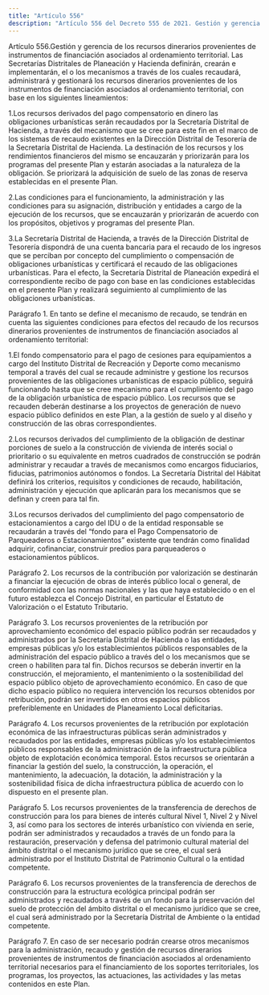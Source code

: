 ```yaml
---
title: "Artículo 556"
description: "Artículo 556 del Decreto 555 de 2021. Gestión y gerencia de los recursos dinerarios provenientes de instrumentos de financiación asocia..."
---
```


Artículo 556.Gestión y gerencia de los recursos dinerarios provenientes de instrumentos de financiación asociados al ordenamiento territorial. Las Secretarías Distritales de Planeación y Hacienda definirán, crearán e implementarán, el o los mecanismos a través de los cuales recaudará, administrará y gestionará los recursos dinerarios provenientes de los instrumentos de financiación asociados al ordenamiento territorial, con base en los siguientes lineamientos:
 
1.Los recursos derivados del pago compensatorio en dinero las obligaciones urbanísticas serán recaudados por la Secretaría Distrital de Hacienda, a través del mecanismo que se cree para este fin en el marco de los sistemas de recaudo existentes en la Dirección Distrital de Tesorería de la Secretaría Distrital de Hacienda. La destinación de los recursos y los rendimientos financieros del mismo se encauzarán y priorizarán para los programas del presente Plan y estarán asociadas a la naturaleza de la obligación. Se priorizará la adquisición de suelo de las zonas de reserva establecidas en el presente Plan.
 
2.Las condiciones para el funcionamiento, la administración y las condiciones para su asignación, distribución y entidades a cargo de la ejecución de los recursos, que se encauzarán y priorizarán de acuerdo con los propósitos, objetivos y programas del presente Plan.
 
3.La Secretaría Distrital de Hacienda, a través de la Dirección Distrital de Tesorería dispondrá de una cuenta bancaria para el recaudo de los ingresos que se perciban por concepto del cumplimiento o compensación de obligaciones urbanísticas y certificará el recaudo de las obligaciones urbanísticas. Para el efecto, la Secretaría Distrital de Planeación expedirá el correspondiente recibo de pago con base en las condiciones establecidas en el presente Plan y realizará seguimiento al cumplimiento de las obligaciones urbanísticas.
 
Parágrafo 1. En tanto se define el mecanismo de recaudo, se tendrán en cuenta las siguientes condiciones para efectos del recaudo de los recursos dinerarios provenientes de instrumentos de financiación asociados al ordenamiento territorial:
 
1.El fondo compensatorio para el pago de cesiones para equipamientos a cargo del Instituto Distrital de Recreación y Deporte como mecanismo temporal a través del cual se recaude administre y gestione los recursos provenientes de las obligaciones urbanísticas de espacio público, seguirá funcionando hasta que se cree mecanismo para el cumplimiento del pago de la obligación urbanística de espacio público. Los recursos que se recauden deberán destinarse a los proyectos de generación de nuevo espacio público definidos en este Plan, a la gestión de suelo y al diseño y construcción de las obras correspondientes.
 
2.Los recursos derivados del cumplimiento de la obligación de destinar porciones de suelo a la construcción de vivienda de interés social o prioritario o su equivalente en metros cuadrados de construcción se podrán administrar y recaudar a través de mecanismos como encargos fiduciarios, fiducias, patrimonios autónomos o fondos. La Secretaría Distrital del Hábitat definirá los criterios, requisitos y condiciones de recaudo, habilitación, administración y ejecución que aplicarán para los mecanismos que se definan y creen para tal fin.
 
3.Los recursos derivados del cumplimiento del pago compensatorio de estacionamientos a cargo del IDU o de la entidad responsable se recaudarán a través del “fondo para el Pago Compensatorio de Parqueaderos o Estacionamientos” existente que tendrán como finalidad adquirir, cofinanciar, construir predios para parqueaderos o estacionamientos públicos.
 
Parágrafo 2. Los recursos de la contribución por valorización se destinarán a financiar la ejecución de obras de interés público local o general, de conformidad con las normas nacionales y las que haya establecido o en el futuro establezca el Concejo Distrital, en particular el Estatuto de Valorización o el Estatuto Tributario.
 
Parágrafo 3. Los recursos provenientes de la retribución por aprovechamiento económico del espacio público podrán ser recaudados y administrados por la Secretaría Distrital de Hacienda o las entidades, empresas públicas y/o los establecimientos públicos responsables de la administración del espacio público a través del o los mecanismos que se creen o habiliten para tal fin. Dichos recursos se deberán invertir en la construcción, el mejoramiento, el mantenimiento o la sostenibilidad del espacio público objeto de aprovechamiento económico. En caso de que dicho espacio público no requiera intervención los recursos obtenidos por retribución, podrán ser invertidos en otros espacios públicos preferiblemente en Unidades de Planeamiento Local deficitarias.
 
Parágrafo 4. Los recursos provenientes de la retribución por explotación económica de las infraestructuras públicas serán administrados y recaudados por las entidades, empresas públicas y/o los establecimientos públicos responsables de la administración de la infraestructura pública objeto de explotación económica temporal. Estos recursos se orientarán a financiar la gestión del suelo, la construcción, la operación, el mantenimiento, la adecuación, la dotación, la administración y la sostenibilidad física de dicha infraestructura pública de acuerdo con lo dispuesto en el presente plan.
 
Parágrafo 5. Los recursos provenientes de la transferencia de derechos de construcción para los para bienes de interés cultural Nivel 1, Nivel 2 y Nivel 3, así como para los sectores de interés urbanístico con vivienda en serie, podrán ser administrados y recaudados a través de un fondo para la restauración, preservación y defensa del patrimonio cultural material del ámbito distrital o el mecanismo jurídico que se cree, el cual será administrado por el Instituto Distrital de Patrimonio Cultural o la entidad competente.
 
Parágrafo 6. Los recursos provenientes de la transferencia de derechos de construcción para la estructura ecológica principal podrán ser administrados y recaudados a través de un fondo para la preservación del suelo de protección del ámbito distrital o el mecanismo jurídico que se cree, el cual será administrado por la Secretaría Distrital de Ambiente o la entidad competente.
 
Parágrafo 7. En caso de ser necesario podrán crearse otros mecanismos para la administración, recaudo y gestión de recursos dinerarios provenientes de instrumentos de financiación asociados al ordenamiento territorial necesarios para el financiamiento de los soportes territoriales, los programas, los proyectos, las actuaciones, las actividades y las metas contenidos en este Plan.